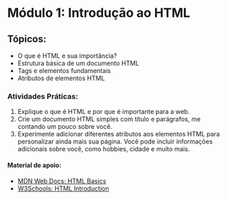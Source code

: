 # Módulo 1: Introdução ao HTML

## Tópicos:

- O que é HTML e sua importância?
- Estrutura básica de um documento HTML
- Tags e elementos fundamentais
- Atributos de elementos HTML

### Atividades Práticas:

1. Explique o que é HTML e por que é importante para a web.
2. Crie um documento HTML simples com título e parágrafos, me contando um pouco sobre você.
3. Experimente adicionar diferentes atributos aos elementos HTML para personalizar ainda mais sua página. Você pode incluir informações adicionais sobre você, como hobbies, cidade e muito mais.

#### Material de apoio:

- [MDN Web Docs: HTML Basics](https://developer.mozilla.org/en-US/docs/Learn/Getting_started_with_the_web/HTML_basics)
- [W3Schools: HTML Introduction](https://www.w3schools.com/html/html_intro.asp)